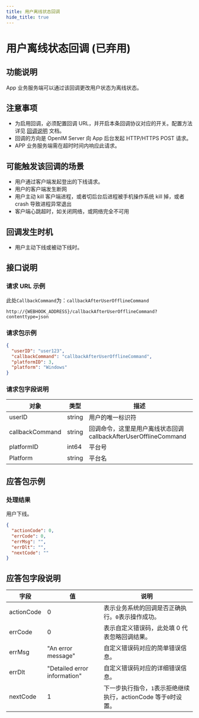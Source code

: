 ```yaml
---
title: 用户离线状态回调
hide_title: true
---
```


# 用户离线状态回调 (已弃用)

## 功能说明

App 业务服务端可以通过该回调更改用户状态为离线状态。

## 注意事项

- 为启用回调，必须配置回调 URL，并开启本条回调协议对应的开关。配置方法详见 [回调说明](../introduction) 文档。
- 回调的方向是 OpenIM Server 向 App 后台发起 HTTP/HTTPS POST 请求。
- APP 业务服务端需在超时时间内响应此请求。

## 可能触发该回调的场景

- 用户通过客户端发起登出的下线请求。
- 用户的客户端发生断网
- 用户主动 kill 客户端进程，或者切后台后进程被手机操作系统 kill 掉，或者 crash 导致进程异常退出
- 客户端心跳超时，如关闭网络，或网络完全不可用

## 回调发生时机

- 用户主动下线或被动下线时。

## 接口说明

### 请求 URL 示例

此处`CallbackCommand`为：`callbackAfterUserOfflineCommand`
```plaintext
http://{WEBHOOK_ADDRESS}/callbackAfterUserOfflineCommand?contenttype=json
```

### 请求包示例

```json
{
  "userID": "user123",
  "callbackCommand": "callbackAfterUserOfflineCommand",
  "platformID": 3,
  "platform": "Windows"
}
```

### 请求包字段说明

| 对象            | 类型   | 描述                                                             |
| --------------- | ------ | ---------------------------------------------------------------- |
| userID          | string | 用户的唯一标识符                                                 |
| callbackCommand | string | 回调命令，这里是用户离线状态回调 callbackAfterUserOfflineCommand |
| platformID      | int64  | 平台号                                                           |
| Platform        | string | 平台名                                                           |

## 应答包示例

### 处理结果

用户下线。

```json
{
  "actionCode": 0,
  "errCode": 0,
  "errMsg": "",
  "errDlt": "",
  "nextCode": ""
}
```

## 应答包字段说明

| 字段       | 值                           | 说明                                                            |
| ---------- | ---------------------------- | --------------------------------------------------------------- |
| actionCode | 0                            | 表示业务系统的回调是否正确执行。`0`表示操作成功。               |
| errCode    | 0                            | 表示自定义错误码，此处填 0 代表忽略回调结果。                   |
| errMsg     | "An error message"           | 自定义错误码对应的简单错误信息。                                |
| errDlt     | "Detailed error information" | 自定义错误码对应的详细错误信息。                                |
| nextCode   | 1                            | 下一步执行指令，`1`表示拒绝继续执行，actionCode 等于`0`时设置。 |
